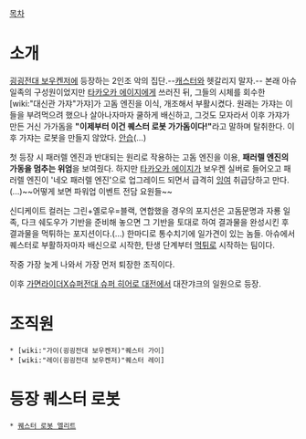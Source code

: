 [[목차]]
= 소개 =
[[굉굉전대 보우켄저]]에 등장하는 2인조 악의 집단.--[[캐스터]]와 헷갈리지 말자.-- 본래 아슈일족의 구성원이었지만 [[타카오카 에이지]]에게 쓰러진 뒤, 그들의 시체를 회수한 [wiki:"대신관 가쟈"가쟈]가 고돔 엔진을 이식, 개조해서 부활시켰다. 원래는 가쟈는 이들을 부려먹으려 했으나 살아나자마자 쿨하게 배신하고, 그것도 모자라서 이후 가쟈가 만든 거신 가가돔을 '''"이제부터 이건 퀘스터 로봇 가가돔이다!"'''라고 말하며 탈취한다. 이후 가쟈는 로봇을 만들지 않았다. [[안습]](...)

첫 등장 시 패러렐 엔진과 반대되는 원리로 작용하는 고돔 엔진을 이용, '''패러렐 엔진의 가동을 멈추는 위엄'''을 보여줬다. 하지만 [[타카오카 에이지]]가 보우켄 실버로 들어오고 패러렐 엔진이 '네오 패러렐 엔진'으로 업그레이드 되면서 급격히 [[잉여]] 취급당하고 만다.(...)~~어떻게 보면 파워업 이벤트 전담 요원들~~

신디케이트 컬러는 그린+옐로우=블랙, 연합했을 경우의 포지션은 고돔문명과 자룡 일족, 다크 쉐도우가 기반을 준비해 놓으면 그 기반을 토대로 하여 결과물을 완성시킨 후 결과물을 먹튀하는 포지션이다.(...) 한마디로 통수치기에 일가견이 있는 놈들. 아슈에서 퀘스터로 부활하자마자 배신으로 시작한, 탄생 단계부터 [[먹튀]]로 시작하는 팀이다.

작중 가장 늦게 나와서 가장 먼저 퇴장한 조직이다.

이후 [[가면라이더X슈퍼전대 슈퍼 히어로 대전]]에서 대잔갸크의 일원으로 등장.

= 조직원 =
 * [wiki:"가이(굉굉전대 보우켄저)"퀘스터 가이]
 * [wiki:"레이(굉굉전대 보우켄저)"퀘스터 레이]

= 등장 퀘스터 로봇 =
 * [[퀘스터 로봇 엘리트]]
